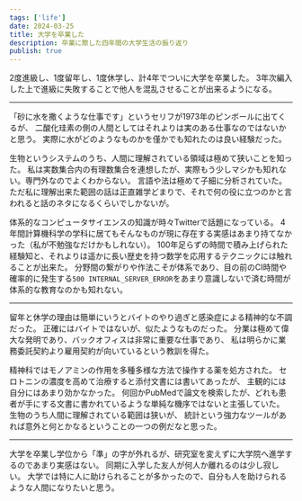 ```yaml
---
tags: ['life']
date: 2024-03-25
title: 大学を卒業した
description: 卒業に際した四年間の大学生活の振り返り
publish: true
---
```


2度進級し、1度留年し、1度休学し、計4年でついに大学を卒業した。
3年次編入した上で進級に失敗することで他人を混乱させることが出来るようになる。

---

「砂に水を撒くような仕事です」というセリフが1973年のピンボールに出てくるが、
二酸化珪素の側の人間としてはそれよりは実のある仕事なのではないかと思う。
実際に水がどのようなものかを僅かでも知れたのは良い経験だった。

生物というシステムのうち、人間に理解されている領域は極めて狭いことを知った。
私は実数集合内の有理数集合を連想したが、実際もう少しマシかも知れない。専門外なのでよくわからない。
言語や法は極めて子細に分析されていた。
ただ私に理解出来た範囲の話は正直雑学どまりで、それで何の役に立つのかと言われると話のネタになるくらいでしかないが。

体系的なコンピュータサイエンスの知識が時々Twitterで話題になっている。
4年間計算機科学の学科に居てもそんなものが現に存在する実感はあまり持てなかった（私が不勉強なだけかもしれない）。
100年足らずの時間で積み上げられた経験知と、それよりは遥かに長い歴史を持つ数学を応用するテクニックには触れることが出来た。
分野間の繋がりや作法こそが体系であり、目の前のCI時間や確率的に発生する`500 INTERNAL_SERVER_ERROR`をあまり意識しないで済む時間が
体系的な教育なのかも知れない。

---

留年と休学の理由は簡単にいうとバイトのやり過ぎと感染症による精神的な不調だった。
正確にはバイトではないが、似たようなものだった。
分業は極めて偉大な発明であり、バックオフィスは非常に重要な仕事であり、
私は明らかに業務委託契約より雇用契約が向いているという教訓を得た。

精神科ではモノアミンの作用を多種多様な方法で操作する薬を処方された。
セロトニンの濃度を高めて治療すると添付文書には書いてあったが、
主観的には自分にはあまり効かなかった。
何回かPubMedで論文を検索したが、どれも患者が手にする文書に書かれているような単純な機序ではないと主張していた。
生物のうち人間に理解されている範囲は狭いが、
統計という強力なツールがあれば意外と何とかなるということの一つの例だなと思った。

---

大学を卒業し学位から「準」の字が外れるが、研究室を変えずに大学院へ進学するのであまり実感はない。
同期に入学した友人が何人か離れるのは少し寂しい。
大学では特に人に助けられることが多かったので、自分も人を助けられるような人間になりたいと思う。

